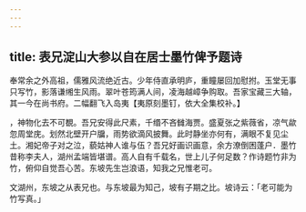 ```yaml
---
---
---
```

title: 表兄淀山大参以自在居士墨竹俾予题诗
---



奉常余之外高祖，儒雅风流绝近古。少年侍直承明庐，重瞳屡回加慰拊。玉堂无事只写竹，影落谦缃生风雨。翠叶苍筠满人间，凌海越嶂争购取。吾家宝藏三大轴，其一今在尚书府。二幅翻飞入岛夷【夷原刻墨钉，依大全集校补。】

，神物化去不可覩。吾兄安得此尺素，千缗不吝雠海贾。盛夏张之紫薇省，凉气歘忽周堂庑。划然北壁开户牖，雨势欲滴风披舞。此时静坐亦何有，满眼不复见尘土。湘妃帝子对之泣，藐姑神人谁与伍？吾兄好画识画意，余方潦倒困蓬户．墨竹昔称李夫人，湖州孟端皆堪谱。高人自有千载名，世上儿子何足数？作诗题竹非为竹，俯仰自觉吾心苦。东坡先生岂浪语，知我之兄惟老可。

文湖州，东坡之从表兄也。与东坡最为知己，坡有子期之比。坡诗云：「老可能为竹写真。」